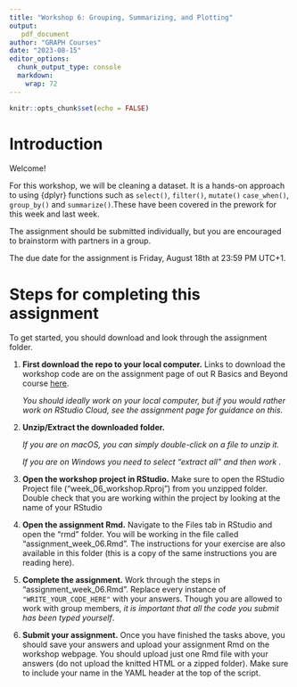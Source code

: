 ```yaml
---
title: "Workshop 6: Grouping, Summarizing, and Plotting"
output: 
   pdf_document
author: "GRAPH Courses"
date: "2023-08-15"
editor_options: 
  chunk_output_type: console
  markdown: 
    wrap: 72
---
```


```r
knitr::opts_chunk$set(echo = FALSE)
```

# Introduction

Welcome!

For this workshop, we will be cleaning a dataset. It is a hands-on approach to using {dplyr} functions such as `select()`, `filter()`, `mutate()` `case_when()`, `group_by()` and `summarize()`.These have been covered in the prework for this week and last week.

The assignment should be submitted individually, but you are encouraged to brainstorm with partners in a group.

The due date for the assignment is Friday, August 18th at 23:59 PM UTC+1. 

# Steps for completing this assignment

To get started, you should download and look through the assignment folder.

1.  **First download the repo to your local computer.** Links to download the workshop code are on the assignment page of out R Basics and Beyond course [here](https://thegraphcourses.org/courses/rbb-july-2023/).

    *You should ideally work on your local computer, but if you would rather work on RStudio Cloud, see the assignment page for guidance on this.*

2.  **Unzip/Extract the downloaded folder.**

    *If you are on macOS, you can simply double-click on a file to unzip it.*

    *If you are on Windows you need to select "extract all" and then work .*

3.  **Open the workshop project in RStudio.** Make sure to open the RStudio Project file ("week_06_workshop.Rproj") from you unzipped folder. Double check that you are working within the project by looking at the name of your RStudio

4.  **Open the assignment Rmd.** Navigate to the Files tab in RStudio and open the "rmd" folder. You will be working in the file called "assignment_week_06.Rmd". The instructions for your exercise are also available in this folder (this is a copy of the same instructions you are reading here).

5.  **Complete the assignment.** Work through the steps in "assignment_week_06.Rmd". Replace every instance of `"WRITE_YOUR_CODE_HERE"` with your answers. Though you are allowed to work with group members, *it is important that all the code you submit has been typed yourself*.

6.  **Submit your assignment.** Once you have finished the tasks above, you should save your answers and upload your assignment Rmd on the workshop webpage. You should upload just one Rmd file with your answers (do not upload the knitted HTML or a zipped folder). Make sure to include your name in the YAML header at the top of the script.

